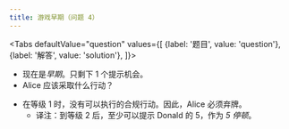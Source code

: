 ```yaml
---
title: 游戏早期（问题 4）
---
```



<BeginnersGuideProgress id="early-game-question-4" />

<Tabs
  defaultValue="question"
  values={[
    {label: '题目', value: 'question'},
    {label: '解答', value: 'solution'},
  ]}>
<TabItem value="question">

- 现在是*早期*。只剩下 1 个提示机会。
- Alice 应该采取什么行动？

</TabItem>
<TabItem value="solution">

- 在等级 1 时，没有可以执行的合规行动。因此，Alice 必须弃牌。
  - 译注：到等级 2 后，至少可以提示 Donald 的 5，作为 _5 停顿_。

</TabItem>
</Tabs>

<EarlyGameQuestion4 />
